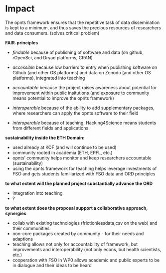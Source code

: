 # Impact 

<!-- **Instructions**
Please address these specific points:

- How sustainable is the proposed project inside the ETH Domain?

- To what extent will the planned project substantially advance the ORD
  field, or solve a critical outstanding problem in the targeted
  field(s)?

- To what extent does the proposal support a collaborative approach,
  involving significant synergies, complementarities, or/and scientific
  added-value to achieve its objectives? -->


The opnts framework ensures that the repetitive task of data dissemination is kept to a minimum, and thus saves the precious resources of researchers and data consumers. (solves critical problem) 

**FAIR-principles**

- *findable* because of publishing of software and data (on github, rOpenSci, and Dryad platforms, CRAN)

- *accessible* because low barriers to entry when publishing software on Github (and other OS platforms) and data on Zenodo (and other OS platforms), integrated into teaching

- *accountable* because the project raises awareness about potential for improvement within public insitutions (and exposure to community means potential to improve the opnts framework) 

- *interoperable* because of the ability to add supplementary packages, where researchers can apply the opnts software to their field 

- *interoperable* because of teaching, Hacking4Science means students from different fields and applications

**sustainability inside the ETH Domain:**

- used already at KOF (and will continue to be used)
- community rooted in academia (ETH, EPFL, etc.)
- opnts' community helps monitor and keep researchers accountable (sustainability)
- using the opnts framework for teaching helps leverage investments of FSO and gets students familiarized with FSO data and ORD principles 

**to what extent will the planned project substantially advance the ORD**

- integration into teaching
- ?

**to what extent does the proposal support a collaborative approach, synergies**

- collab with existing technologies (frictionlessdata,csv on the web) and their communities
- non-core packages created by community - for their needs and adaptions 
- teaching allows not only for accountability of framework, but improvements and interoperability (not only econs, but health scientists, etc.)
- cooperation with FSO in WP0 allows academic and public experts to be in dialogue and their ideas to be heard 

